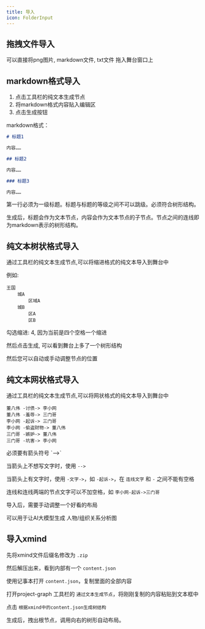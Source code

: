 ```yaml
---
title: 导入
icon: FolderInput
---
```


## 拖拽文件导入

可以直接将png图片, markdown文件, txt文件 拖入舞台窗口上

## markdown格式导入

1. 点击工具栏的纯文本生成节点
2. 将markdown格式内容贴入编辑区
3. 点击生成按钮

markdown格式：

```markdown
# 标题1

内容……

## 标题2

内容……

### 标题3

内容……
```

第一行必须为一级标题。标题与标题的等级之间不可以跳级。必须符合树形结构。

生成后，标题会作为文本节点，内容会作为文本节点的子节点。节点之间的连线即为markdown表示的树形结构。

## 纯文本树状格式导入

通过工具栏的纯文本生成节点,可以将缩进格式的纯文本导入到舞台中

例如:

```
王国
    城A
        区域A
    城B
        区A
        区B
```

勾选缩进: 4, 因为当前是四个空格一个缩进

然后点击生成, 可以看到舞台上多了一个树形结构

然后您可以自动或手动调整节点的位置

## 纯文本网状格式导入

通过工具栏的纯文本生成节点,可以将网状格式的纯文本导入到舞台中

```
董八伟 -讨债-> 李小网
董八伟 -羞辱-> 三门哥
李小网 -起诉-> 三门哥
李小网 -偷盗财物-> 董八伟
三门哥 -嫉妒-> 董八伟
三门哥 -坑害-> 李小网
```

<Callout>
必须要有箭头符号 `-->`

当箭头上不想写文字时，使用 `-->`

当箭头上有文字时，使用 `-文字->`，如 `-起诉->`，在 `连线文字` 和 `-` 之间不能有空格

连线和连线两端的节点文字可以不加空格，如 `李小网-起诉->三门哥`
</Callout>

导入后，需要手动调整一个好看的布局

可以用于让AI大模型生成 人物/组织关系分析图

## 导入xmind

先将xmind文件后缀名修改为 `.zip`

然后解压出来，看到内部有一个 `content.json`

使用记事本打开 `content.json`，复制里面的全部内容

打开project-graph 工具栏的 `通过文本生成节点`，将刚刚复制的内容粘贴到文本框中

点击 `根据xmind中的content.json生成树结构`

生成后，拽出根节点，调用向右的树形自动布局。